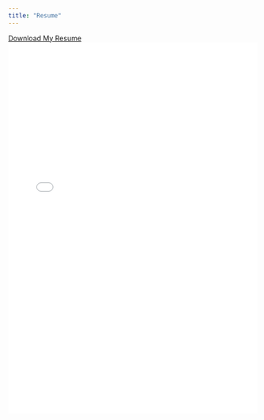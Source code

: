 ```yaml
---
title: "Resume"
---
```


[Download My Resume](Cyrus Navasca Resume 2_2025.docx.pdf){download="Cyrus Navasca Resume 2_2025.docx.pdf"}
![](Cyrus Navasca Resume 2_2025.docx.pdf){width=100% height=750px}